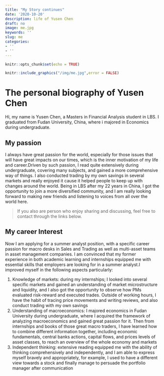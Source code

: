 ```yaml
---
title: "My Story continues"
date: '2020-10-20'
description: life of Yusen Chen
draft: no
image: me.jpg
keywords: ''
slug: me
categories:
- ''
- ''
---
```


```r
knitr::opts_chunk$set(echo = TRUE)
```

```r
knitr::include_graphics("/img/me.jpg",error = FALSE)
```
# The personal biography of Yusen Chen

Hi, my name is Yusen Chen, a Masters in Financial Analysis student in LBS. I graduated from Fudan University, China, where i majored in Economics during undergraduate.

## My passion
I always have great passion for the world, especially for those issues that will have great impacts on our times, which is the inner motivation of my life and career.Driven by such passion, I read quite extensively during undergraduate, covering many subjects, and gained a more comprehensive way of things. I also conducted trading by my own savings in several markets and really enjoyed it cause it helped people to keep up with changes around the world. Being in LBS after my 22 years in China, I got the opportunity to join a more diversified community, and I am really looking forward to making new friends and listening to voices from all over the world here.

>If you also are person who enjoy sharing and discussing, feel free to contact through the links below.

## My career Interest
Now I am applying for a summer analyst position, with a specific career passion for macro desks in Sales and Trading as well as multi-asset teams in asset management companies. I am convinced that my former experience in both academic learning and internships equipped me with essential skills that employers are looking for in a summer analyst.I improved myself in the following aspects particularly:

1. Knowledge of markets: during my internships; I looked into several specific markets and gained an understanding of market microstructure and liquidity, and I also got the opportunity to observe how PMs evaluated risk-reward and executed trades. Outside of working hours, I have the habit of tracing price movements and writing reviews, and also conduct trading with my own savings
2. Understanding of macroeconomics: I majored economics in Fudan University during undergraduate, where I acquired the framework of analyzing macroeconomics and gained great passion for it. Then from internships and books of those great macro traders, I have learned how to combine different information together, including economic fundamentals, central banks actions, capital flows, and prices levels of asset classes, to reach an overview of the whole economy and markets
3. Independent thinking: extensive reading equipped me with the ability of thinking comprehensively and independently, and I am able to express myself bravely and appropriately, for example, I used to have a different view towards a stock and finally manage to persuade the portfolio manager after communication